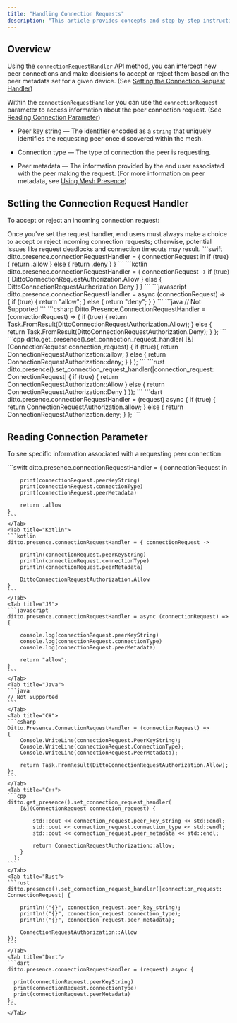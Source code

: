 ```yaml
---
title: "Handling Connection Requests"
description: "This article provides concepts and step-by-step instructions for how to use the `connectionRequestHandler` API method within your app logic to enable end-user functionality of intercepting and managing new peer connections advertised in the mesh."
---
```



## Overview

Using the `connectionRequestHandler` API method, you can intercept new peer connections and make decisions to accept or reject them based on the peer metadata set for a given device. (See [Setting the Connection Request Handler]())

Within the `connectionRequestHandler` you can use the `connectionRequest` parameter to access information about the peer connection request. (See [Reading Connection Parameter]())

- Peer key string — The identifier encoded as a `string` that uniquely identifies the requesting peer once discovered within the mesh.

- Connection type — The type of connection the peer is requesting.

- Peer metadata — The information provided by the end user associated with the peer making the request. (For more information on peer metadata, see [Using Mesh Presence](<./../Using Mesh Presence.md>))

## Setting the Connection Request Handler

To accept or reject an incoming connection request:

<Info>
Once you've set the request handler, end users must always make a choice to accept or reject incoming connection requests; otherwise, potential issues like request deadlocks and connection timeouts may result.
</Info>

<Tabs>
    <Tab title="Swift">
    ```swift
    ditto.presence.connectionRequestHandler = { connectionRequest in
        if (true) {
            return .allow
        } else {
            return .deny
        }
    }
    ```
    </Tab>
    <Tab title="Kotlin">
    ```kotlin
    ditto.presence.connectionRequestHandler = { connectionRequest ->
        if (true) {
            DittoConnectionRequestAuthorization.Allow
        } else {
            DittoConnectionRequestAuthorization.Deny
        }
    }
    ```
    </Tab>
    <Tab title="JS">
    ```javascript
    ditto.presence.connectionRequestHandler = async (connectionRequest) => {
        if (true) {
            return "allow";
        } else {
            return "deny";
        }
    }
    ```
    </Tab>
    <Tab title="Java">
    ```java
    // Not Supported
    ```
    </Tab>
    <Tab title="C#">
    ```csharp
    Ditto.Presence.ConnectionRequestHandler = (connectionRequest) =>
    {
        if (true) {
            return Task.FromResult(DittoConnectionRequestAuthorization.Allow);
        } else {
            return Task.FromResult(DittoConnectionRequestAuthorization.Deny);
        }
    };
    ```
    </Tab>
    <Tab title="C++">
    ```cpp
    ditto.get_presence().set_connection_request_handler(
        [&](ConnectionRequest connection_request) {
          if (true){
              return ConnectionRequestAuthorization::allow;
          } else {
              return ConnectionRequestAuthorization::deny;
          }
        }
      );
    ```
    </Tab>
    <Tab title="Rust">
    ```rust
    ditto.presence().set_connection_request_handler(|connection_request: ConnectionRequest| {
        if (true) {
            return ConnectionRequestAuthorization::Allow
        } else {
            return ConnectionRequestAuthorization::Deny
        }
    });
    ```
    </Tab>
    <Tab title="Dart">
    ```dart
    ditto.presence.connectionRequestHandler = (request) async {
      if (true) {
        return ConnectionRequestAuthorization.allow;
      } else {
        return ConnectionRequestAuthorization.deny;
      }
    };
    ```
    </Tab>
</Tabs>

## Reading Connection Parameter

To see specific information associated with a requesting peer connection

<Tabs>
    <Tab title="Swift">
    ```swift
    ditto.presence.connectionRequestHandler = { connectionRequest in

        print(connectionRequest.peerKeyString)
        print(connectionRequest.connectionType)
        print(connectionRequest.peerMetadata)

        return .allow
    }
    ```
    </Tab>
    <Tab title="Kotlin">
    ```kotlin
    ditto.presence.connectionRequestHandler = { connectionRequest ->

        println(connectionRequest.peerKeyString)
        println(connectionRequest.connectionType)
        println(connectionRequest.peerMetadata)

        DittoConnectionRequestAuthorization.Allow
    }
    ```
    </Tab>
    <Tab title="JS">
    ```javascript
    ditto.presence.connectionRequestHandler = async (connectionRequest) => {

        console.log(connectionRequest.peerKeyString)
        console.log(connectionRequest.connectionType)
        console.log(connectionRequest.peerMetadata)

        return "allow";
    }
    ```
    </Tab>
    <Tab title="Java">
    ```java
    // Not Supported
    ```
    </Tab>
    <Tab title="C#">
    ```csharp
    Ditto.Presence.ConnectionRequestHandler = (connectionRequest) =>
    {
        Console.WriteLine(connectionRequest.PeerKeyString);
        Console.WriteLine(connectionRequest.ConnectionType);
        Console.WriteLine(connectionRequest.PeerMetadata);

        return Task.FromResult(DittoConnectionRequestAuthorization.Allow);
    };
    ```
    </Tab>
    <Tab title="C++">
    ```cpp
    ditto.get_presence().set_connection_request_handler(
        [&](ConnectionRequest connection_request) {

            std::cout << connection_request.peer_key_string << std::endl;
            std::cout << connection_request.connection_type << std::endl;
            std::cout << connection_request.peer_metadata << std::endl;

            return ConnectionRequestAuthorization::allow;
        }
      );
    ```
    </Tab>
    <Tab title="Rust">
    ```rust
    ditto.presence().set_connection_request_handler(|connection_request: ConnectionRequest| {

        println!("{}", connection_request.peer_key_string);
        println!("{}", connection_request.connection_type);
        println!("{}", connection_request.peer_metadata);

        ConnectionRequestAuthorization::Allow
    });
    ```
    </Tab>
    <Tab title="Dart">
    ```dart
    ditto.presence.connectionRequestHandler = (request) async {

      print(connectionRequest.peerKeyString)
      print(connectionRequest.connectionType)
      print(connectionRequest.peerMetadata)
    };
    ```
    </Tab>
</Tabs>


